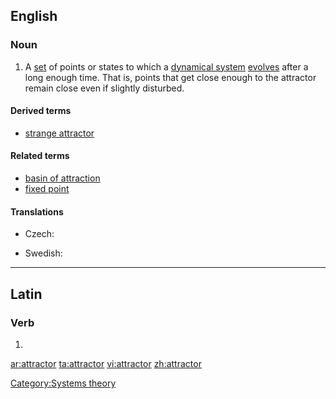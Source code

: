 ==English==
{{wikipedia}}

===Noun===
{{en-noun}}

# {{context|mathematics|physics}} A [[set]] of points or states to which a [[dynamical system]] [[evolve]]s after a long enough time.  That is, points that get close enough to the attractor remain close even if slightly disturbed.

====Derived terms====
* [[strange attractor]]

====Related terms====
* [[basin of attraction]]
* [[fixed point]]

====Translations====
{{trans-top|set of points or states to which a dynamical system evolves after a long enough time}}
* Czech: {{t-|cs|atraktor|m}}
{{trans-mid}}
* Swedish: {{t|sv|attraktor|c}}
{{trans-bottom}}

[[Category:Systems theory]]

----

==Latin==

===Verb===
{{la-verb-form|attractor}}

# {{conjugation of|attracto|attractō|1|s|pres|pass|ind|lang=la}}

[[ar:attractor]]
[[ta:attractor]]
[[vi:attractor]]
[[zh:attractor]]